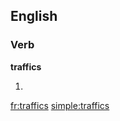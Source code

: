 ==English==

===Verb===
'''traffics'''

# {{third-person singular of|[[traffic]]}}

[[fr:traffics]]
[[simple:traffics]]